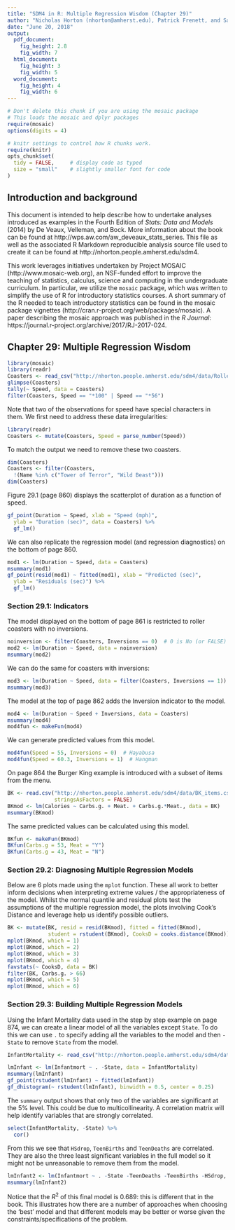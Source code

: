 ```yaml
---
title: "SDM4 in R: Multiple Regression Wisdom (Chapter 29)"
author: "Nicholas Horton (nhorton@amherst.edu), Patrick Frenett, and Sarah McDonald"
date: "June 20, 2018"
output: 
  pdf_document:
    fig_height: 2.8
    fig_width: 7
  html_document:
    fig_height: 3
    fig_width: 5
  word_document:
    fig_height: 4
    fig_width: 6
---
```



```r
# Don't delete this chunk if you are using the mosaic package
# This loads the mosaic and dplyr packages
require(mosaic)
options(digits = 4)
```

```r
# knitr settings to control how R chunks work.
require(knitr)
opts_chunk$set(
  tidy = FALSE,     # display code as typed
  size = "small"    # slightly smaller font for code
)
```

## Introduction and background 

This document is intended to help describe how to undertake analyses introduced 
as examples in the Fourth Edition of *Stats: Data and Models* (2014) by De Veaux, Velleman, and Bock.
More information about the book can be found at http://wps.aw.com/aw_deveaux_stats_series.  This
file as well as the associated R Markdown reproducible analysis source file used to create it can be found at http://nhorton.people.amherst.edu/sdm4.

This work leverages initiatives undertaken by Project MOSAIC (http://www.mosaic-web.org), an NSF-funded effort to improve the teaching of statistics, calculus, science and computing in the undergraduate curriculum. In particular, we utilize the `mosaic` package, which was written to simplify the use of R for introductory statistics courses. A short summary of the R needed to teach introductory statistics can be found in the mosaic package vignettes (http://cran.r-project.org/web/packages/mosaic).
A paper describing the mosaic approach was published in the *R Journal*: https://journal.r-project.org/archive/2017/RJ-2017-024.

## Chapter 29: Multiple Regression Wisdom


```r
library(mosaic)
library(readr)
Coasters <- read_csv("http://nhorton.people.amherst.edu/sdm4/data/Roller_coasters_2014.csv")
glimpse(Coasters)
tally(~ Speed, data = Coasters)
filter(Coasters, Speed == "*100" | Speed == "*56")
```
Note that two of the observations for speed have special characters in them.
We first need to address these data irregularities:
```r
library(readr)
Coasters <- mutate(Coasters, Speed = parse_number(Speed))
```
To match the output we need to remove these two coasters.

```r
dim(Coasters)
Coasters <- filter(Coasters, 
  !(Name %in% c("Tower of Terror", "Wild Beast")))
dim(Coasters)
```


Figure 29.1 (page 860) displays the scatterplot of duration as a function
of speed.

```r
gf_point(Duration ~ Speed, xlab = "Speed (mph)",
  ylab = "Duration (sec)", data = Coasters) %>%
  gf_lm()
```

We can also replicate the regression model (and regression diagnostics)
on the bottom of page 860.

```r
mod1 <- lm(Duration ~ Speed, data = Coasters)
msummary(mod1)
gf_point(resid(mod1) ~ fitted(mod1), xlab = "Predicted (sec)",
  ylab = "Residuals (sec)") %>%
  gf_lm()
```

### Section 29.1: Indicators

The model displayed on the bottom of page 861 is restricted to 
roller coasters with no inversions.
```r
noinversion <- filter(Coasters, Inversions == 0)  # 0 is No (or FALSE)
mod2 <- lm(Duration ~ Speed, data = noinversion)
msummary(mod2)
```

We can do the same for coasters with inversions:
```r
mod3 <- lm(Duration ~ Speed, data = filter(Coasters, Inversions == 1))
msummary(mod3)
```

The model at the top of page 862 adds the Inversion indicator to the
model.

```r
mod4 <- lm(Duration ~ Speed + Inversions, data = Coasters)
msummary(mod4)
mod4fun <- makeFun(mod4)
```

We can generate predicted values from this model.
```r
mod4fun(Speed = 55, Inversions = 0)  # Hayabusa
mod4fun(Speed = 60.3, Inversions = 1)  # Hangman
```

On page 864 the Burger King example is introduced with a subset of items from
the menu.
```r
BK <- read.csv("http://nhorton.people.amherst.edu/sdm4/data/BK_items.csv", 
               stringsAsFactors = FALSE)
BKmod <- lm(Calories ~ Carbs.g. + Meat. + Carbs.g.*Meat., data = BK)
msummary(BKmod)
```
The same predicted values can be calculated using this model.

```r
BKfun <- makeFun(BKmod)
BKfun(Carbs.g = 53, Meat = "Y")
BKfun(Carbs.g = 43, Meat = "N")
```

### Section 29.2: Diagnosing Multiple Regression Models

Below are 6 plots made using the `mplot` function. These all work to better inform decisions when interpreting extreme values / the appropriateness of the model. Whilst the normal quantile and residual plots test the assumptions of the multiple regression model, the plots involving Cook's Distance and leverage help us identify possible outliers. 

```r
BK <- mutate(BK, resid = resid(BKmod), fitted = fitted(BKmod),
             student = rstudent(BKmod), CooksD = cooks.distance(BKmod))
mplot(BKmod, which = 1)
mplot(BKmod, which = 2)
mplot(BKmod, which = 3)
mplot(BKmod, which = 4)
favstats(~ CooksD, data = BK)
filter(BK, Carbs.g. > 66)
mplot(BKmod, which = 5)
mplot(BKmod, which = 6)
```

### Section 29.3: Building Multiple Regression Models

Using the Infant Mortality data used in the step by step example on page 874, we can create a linear model of all the variables except `State`. To do this we can use `.` to specify adding all the variables to the model and then `-State` to remove `State` from the model.

```r
InfantMortality <- read_csv("http://nhorton.people.amherst.edu/sdm4/data/Infant_Mortality.csv")

lmInfant <- lm(Infantmort ~ . -State, data = InfantMortality)
msummary(lmInfant)
gf_point(rstudent(lmInfant) ~ fitted(lmInfant))
gf_dhistogram(~ rstudent(lmInfant), binwidth = 0.5, center = 0.25)
```

The `summary` output shows that only two of the variables are significant at the 5% level. This could be due to multicollinearity. A correlation matrix will help identify variables that are strongly correlated.

```r
select(InfantMortality, -State) %>%
  cor()
```

From this we see that `HSdrop`, `TeenBirths` and `TeenDeaths` are correlated. They are also the three least significant variables in the full model so it might not be unreasonable to remove them from the model.

```r
lmInfant2 <- lm(Infantmort ~ . -State -TeenDeaths -TeenBirths -HSdrop, data = InfantMortality)
msummary(lmInfant2)
```

Notice that the $R^2$ of this final model is 0.689: this is different that in the book. This illustrates how there are a number of approaches when choosing the 'best' model and that different models may be better or worse given the constraints/specifications of the problem.
